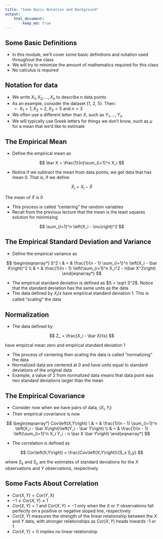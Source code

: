 ```yaml
---
title: "Some Basic Notation and Background"
output:
    html_document:
        keep_md: true
---
```


## Some Basic Definitions

- In this module, we'll cover some basic definitions and notation used throughout the class
- We will try to minimize the amount of mathematics required for this class
- No calculus is required

## Notation for data

- We write $X_1,X_2,...,X_n$ to describe $n$ data points
- As an example, consider the dataset {1, 2, 5}. Then:
    - $X_1 = 1,X_2 = 2,X_3 = 5$ and $n = 3$
- We often use a different letter than $X$, such as $Y_1,...,Y_n$
- We will typically use Greek letters for things we don't know, such as $\mu$ for a mean that we'd like to estimate

## The Empirical Mean

- Define the empirical mean as

$$
\bar X = \frac{1}{n}\sum_{i=1}^n X_i
$$

- Notice if we subtract the mean from data points, we get data that has mean 0. That is, if we define

$$
\tilde X_i = X_i - \bar X
$$

The mean of $\tilde X$ is 0

- This process is called "centering" the random variables
- Recall from the previous lecture that the mean is the least squares solution for minimizing

$$
\sum_{i=1}^n \left(X_i - \mu\right)^2
$$

## The Empirical Standard Deviation and Variance

- Define the empirical variance as

$$
\begin{eqnarray*}
S^2 \
& = & \frac{1}{n - 1} \sum_{i=1}^n \left(X_i - \bar X\right)^2 \\
& = & \frac{1}{n - 1} \left(\sum_{i=1}^n X_i^2 - n\bar X^2\right)
\end{eqnarray*}
$$

- The empirical standard deviation is defined as $S = \sqrt S^2$. Notice that the standard deviation has the same units as the data
- The data defined by $X_i/s$ have empirical standard deviation 1. This is called "scaling" the data

## Normalization

- The data defined by

$$
Z_ = \frac{X_i - \bar X}{s}
$$

have empircal mean zero and empirical standard deviation 1

- The process of centering then scaling the data is called "normalizing" the data
- Normalized data are centered at 0 and have units equal to standard deviations of the original data
- Example, a value of 2 from normalized data means that data point was two standard deviations larger than the mean

## The Empirical Covariance

- Consider now when we have pairs of data, $\left(X_i,Y_i\right)$
- Their empirical covariance is now

$$
\begin{eqnarray*}
Cov\left(X,Y\right) \
& = & \frac{1}{n - 1} \sum_{i=1}^n \left(X_i - \bar X\right)\left(Y_i - \bar Y\right) \\
& = & \frac{1}{n - 1} \left(\sum_{i=1}^n X_i Y_i - n \bar X \bar Y\right)
\end{eqnarray*}
$$

- The correlation is defined as

$$
Cor\left(X,Y\right) = \frac{Cov\left(X,Y\right)}{S_x S_y}
$$

where $S_x$ and $S_y$ are the estimates of standard deviations for the $X$ observations and $Y$ observations, respectively

## Some Facts About Correlation

- $Cor\left(X,Y\right) = Cor\left(Y,X\right)$
- $-1 \le Cor\left(X,Y\right) \le 1$
- $Cor\left(X,Y\right) = 1$ and $Cor\left(X,Y\right) = -1$ only when the $X$ or $Y$ observations fall perfectly on a positive or negative sloped line, respectively
- $Cor\left(X,Y\right)$ measures the strength of the linear relationship between the $X$ and $Y$ data, with stronger relationships as $Cor\left(X,Y\right)$ heads towards -1 or 1
- $Cor\left(X,Y\right) = 0$ implies no linear relationship